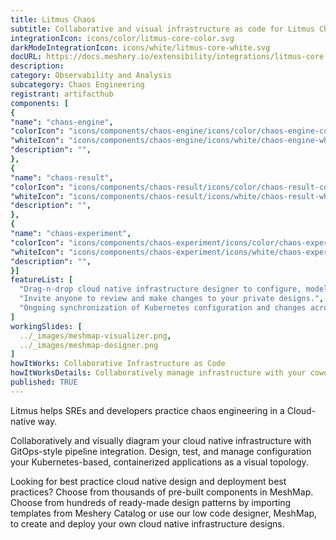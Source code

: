 ```yaml
---
title: Litmus Chaos
subtitle: Collaborative and visual infrastructure as code for Litmus Chaos
integrationIcon: icons/color/litmus-core-color.svg
darkModeIntegrationIcon: icons/white/litmus-core-white.svg
docURL: https://docs.meshery.io/extensibility/integrations/litmus-core
description: 
category: Observability and Analysis
subcategory: Chaos Engineering
registrant: artifacthub
components: [
{
"name": "chaos-engine",
"colorIcon": "icons/components/chaos-engine/icons/color/chaos-engine-color.svg",
"whiteIcon": "icons/components/chaos-engine/icons/white/chaos-engine-white.svg",
"description": "",
},
{
"name": "chaos-result",
"colorIcon": "icons/components/chaos-result/icons/color/chaos-result-color.svg",
"whiteIcon": "icons/components/chaos-result/icons/white/chaos-result-white.svg",
"description": "",
},
{
"name": "chaos-experiment",
"colorIcon": "icons/components/chaos-experiment/icons/color/chaos-experiment-color.svg",
"whiteIcon": "icons/components/chaos-experiment/icons/white/chaos-experiment-white.svg",
"description": "",
}]
featureList: [
  "Drag-n-drop cloud native infrastructure designer to configure, model, and deploy your workloads.",
  "Invite anyone to review and make changes to your private designs.",
  "Ongoing synchronization of Kubernetes configuration and changes across any number of clusters."
]
workingSlides: [
  ../_images/meshmap-visualizer.png,
  ../_images/meshmap-designer.png
]
howItWorks: Collaborative Infrastructure as Code
howItWorksDetails: Collaboratively manage infrastructure with your coworkers synchronously sharing the same designs.
published: TRUE
---
```

<p>
Litmus helps  SREs and developers practice chaos engineering in a Cloud-native way.
</p>
<p>
    Collaboratively and visually diagram your cloud native infrastructure with GitOps-style pipeline integration. Design, test, and manage configuration your Kubernetes-based, containerized applications as a visual topology.
</p>
<p>
    Looking for best practice cloud native design and deployment best practices? Choose from thousands of pre-built components in MeshMap. Choose from hundreds of ready-made design patterns by importing templates from Meshery Catalog or use our low code designer, MeshMap, to create and deploy your own cloud native infrastructure designs.
</p>

